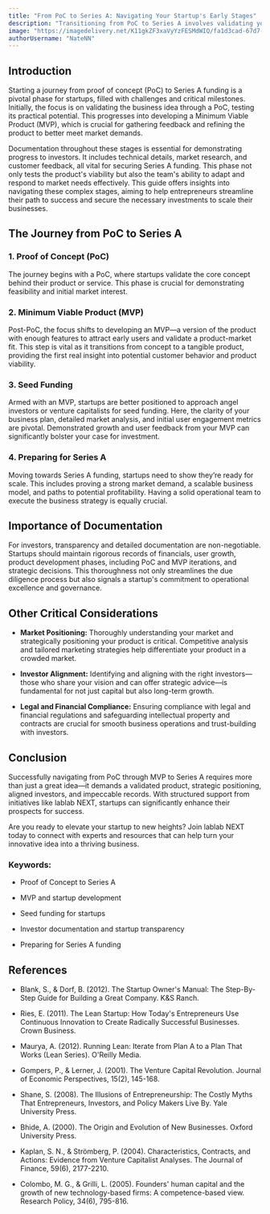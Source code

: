 ```yaml
---
title: "From PoC to Series A: Navigating Your Startup's Early Stages"
description: "Transitioning from PoC to Series A involves validating your idea, developing an MVP, and gathering investor-ready documentation. This phase tests both product viability and team adaptability, guiding you towards successful funding."
image: "https://imagedelivery.net/K11gkZF3xaVyYzFESMdWIQ/fa1d3cad-67d7-47a1-85d5-7b97efa0bc00/full"
authorUsername: "NateNN"
---
```


## **Introduction**

Starting a journey from proof of concept (PoC) to Series A funding is a pivotal phase for startups, filled with challenges and critical milestones. Initially, the focus is on validating the business idea through a PoC, testing its practical potential. This progresses into developing a Minimum Viable Product (MVP), which is crucial for gathering feedback and refining the product to better meet market demands.

Documentation throughout these stages is essential for demonstrating progress to investors. It includes technical details, market research, and customer feedback, all vital for securing Series A funding. This phase not only tests the product's viability but also the team's ability to adapt and respond to market needs effectively. This guide offers insights into navigating these complex stages, aiming to help entrepreneurs streamline their path to success and secure the necessary investments to scale their businesses.

## **The Journey from PoC to Series A**

### 1. Proof of Concept (PoC)

The journey begins with a PoC, where startups validate the core concept behind their product or service. This phase is crucial for demonstrating feasibility and initial market interest.

### 2. Minimum Viable Product (MVP)

Post-PoC, the focus shifts to developing an MVP—a version of the product with enough features to attract early users and validate a product-market fit. This step is vital as it transitions from concept to a tangible product, providing the first real insight into potential customer behavior and product viability.

### 3. Seed Funding

Armed with an MVP, startups are better positioned to approach angel investors or venture capitalists for seed funding. Here, the clarity of your business plan, detailed market analysis, and initial user engagement metrics are pivotal. Demonstrated growth and user feedback from your MVP can significantly bolster your case for investment.

### 4. Preparing for Series A

Moving towards Series A funding, startups need to show they’re ready for scale. This includes proving a strong market demand, a scalable business model, and paths to potential profitability. Having a solid operational team to execute the business strategy is equally crucial.


## **Importance of Documentation**

For investors, transparency and detailed documentation are non-negotiable. Startups should maintain rigorous records of financials, user growth, product development phases, including PoC and MVP iterations, and strategic decisions. This thoroughness not only streamlines the due diligence process but also signals a startup's commitment to operational excellence and governance.


## **Other Critical Considerations**

- **Market Positioning:** Thoroughly understanding your market and strategically positioning your product is critical. Competitive analysis and tailored marketing strategies help differentiate your product in a crowded market.

- **Investor Alignment:** Identifying and aligning with the right investors—those who share your vision and can offer strategic advice—is fundamental for not just capital but also long-term growth.

- **Legal and Financial Compliance:** Ensuring compliance with legal and financial regulations and safeguarding intellectual property and contracts are crucial for smooth business operations and trust-building with investors.


## **Conclusion**

Successfully navigating from PoC through MVP to Series A requires more than just a great idea—it demands a validated product, strategic positioning, aligned investors, and impeccable records. With structured support from initiatives like lablab NEXT, startups can significantly enhance their prospects for success.

Are you ready to elevate your startup to new heights? Join lablab NEXT today to connect with experts and resources that can help turn your innovative idea into a thriving business.

### Keywords:
- Proof of Concept to Series A

- MVP and startup development

- Seed funding for startups

- Investor documentation and startup transparency

- Preparing for Series A funding

## **References** 

- Blank, S., & Dorf, B. (2012). The Startup Owner's Manual: The Step-By-Step Guide for Building a Great Company. K&S Ranch.

- Ries, E. (2011). The Lean Startup: How Today's Entrepreneurs Use Continuous Innovation to Create Radically Successful Businesses. Crown Business.

- Maurya, A. (2012). Running Lean: Iterate from Plan A to a Plan That Works (Lean Series). O'Reilly Media.

- Gompers, P., & Lerner, J. (2001). The Venture Capital Revolution. Journal of Economic Perspectives, 15(2), 145-168.

- Shane, S. (2008). The Illusions of Entrepreneurship: The Costly Myths That Entrepreneurs, Investors, and Policy Makers Live By. Yale University Press.

- Bhide, A. (2000). The Origin and Evolution of New Businesses. Oxford University Press.

- Kaplan, S. N., & Strömberg, P. (2004). Characteristics, Contracts, and Actions: Evidence from Venture Capitalist Analyses. The Journal of Finance, 59(6), 2177-2210.

- Colombo, M. G., & Grilli, L. (2005). Founders' human capital and the growth of new technology-based firms: A competence-based view. Research Policy, 34(6), 795-816.





